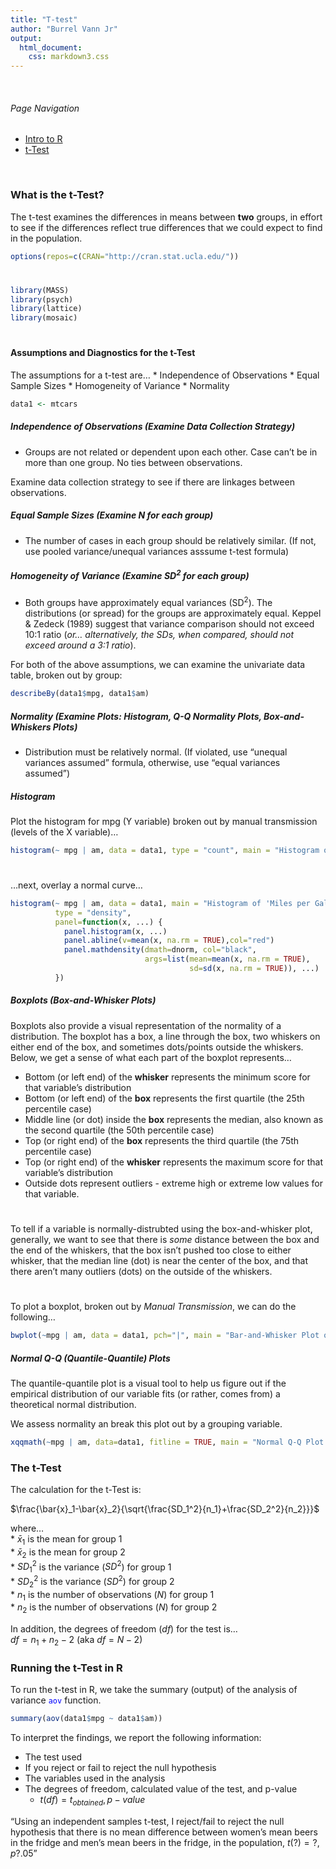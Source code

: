 ```yaml
---
title: "T-test"
author: "Burrel Vann Jr"
output: 
  html_document: 
    css: markdown3.css
---
```

<br>


###### Page Navigation

* [Intro to R](Intro-and-Univariate-Statistics.html)
* [t-Test](t-test.html)

<br>

### What is the t-Test?

The t-test examines the differences in means between **two** groups, in effort to see if the differences reflect true differences that we could expect to find in the population. 



```r
options(repos=c(CRAN="http://cran.stat.ucla.edu/"))
```

# 


```r
library(MASS)
library(psych)
library(lattice)
library(mosaic)
```

#

#### Assumptions and Diagnostics for the t-Test

The assumptions for a t-test are...
* Independence of Observations
* Equal Sample Sizes
* Homogeneity of Variance
* Normality

```r
data1 <- mtcars
```


##### Independence of Observations (Examine Data Collection Strategy)
* Groups are not related or dependent upon each other. Case can’t be in more than one group. No ties between observations.

Examine data collection strategy to see if there are linkages between observations. 

##### Equal Sample Sizes (Examine N for each group)
* The number of cases in each group should be relatively similar. (If not, use pooled variance/unequal variances asssume t-test formula)

##### Homogeneity of Variance (Examine SD^2^ for each group)
* Both groups have approximately equal variances (SD^2^). The distributions (or spread) for the groups are approximately equal. Keppel & Zedeck (1989) suggest that variance comparison should not exceed 10:1 ratio (*or... alternatively, the SDs, when compared, should not exceed around a 3:1 ratio*). 

For both of the above assumptions, we can examine the univariate data table, broken out by group:

```r
describeBy(data1$mpg, data1$am)
```


##### Normality (Examine Plots: Histogram, Q-Q Normality Plots, Box-and-Whiskers Plots)
* Distribution must be relatively normal. (If violated, use “unequal variances assumed” formula, otherwise, use “equal variances assumed”)



##### Histogram

Plot the histogram for mpg (Y variable) broken out by manual transmission (levels of the X variable)...  

```r
histogram(~ mpg | am, data = data1, type = "count", main = "Histogram of 'Miles per Gallon' by 'Manual Transmission'")
```

#

...next, overlay a normal curve...

```r
histogram(~ mpg | am, data = data1, main = "Histogram of 'Miles per Gallon' by 'Manual Transmission Type'", 
          type = "density", 
          panel=function(x, ...) {
            panel.histogram(x, ...)
            panel.abline(v=mean(x, na.rm = TRUE),col="red")
            panel.mathdensity(dmath=dnorm, col="black", 
                              args=list(mean=mean(x, na.rm = TRUE),
                                        sd=sd(x, na.rm = TRUE)), ...)            
          }) 
```


##### Boxplots (Box-and-Whisker Plots)

Boxplots also provide a visual representation of the normality of a distribution. The boxplot has a box, a line through the box, two whiskers on either end of the box, and sometimes dots/points outside the whiskers. Below, we get a sense of what each part of the boxplot represents...

+ Bottom (or left end) of the **whisker** represents the minimum score for that variable's distribution
+ Bottom (or left end) of the **box** represents the first quartile (the 25th percentile case)
+ Middle line (or dot) inside the **box** represents the median, also known as the second quartile (the 50th percentile case)
+ Top (or right end) of the **box** represents the third quartile (the 75th percentile case)
+ Top (or right end) of the **whisker** represents the maximum score for that variable's distribution
+ Outside dots represent outliers - extreme high or extreme low values for that variable. 

#
#

To tell if a variable is normally-distrubted using the box-and-whisker plot, generally, we want to see that there is *some* distance between the box and the end of the whiskers, that the box isn't pushed too close to either whisker, that the median line (dot) is near the center of the box, and that there aren't many outliers (dots) on the outside of the whiskers.

#


To plot a boxplot, broken out by *Manual Transmission*, we can do the following...


```r
bwplot(~mpg | am, data = data1, pch="|", main = "Bar-and-Whisker Plot of 'mpg' by 'Manual Transmission Type'")
```


##### Normal Q-Q (Quantile-Quantile) Plots

The quantile-quantile plot is a visual tool to help us figure out if the empirical distribution of our variable fits (or rather, comes from) a theoretical normal distribution.

We assess normality an break this plot out by a grouping variable. 

```r
xqqmath(~mpg | am, data=data1, fitline = TRUE, main = "Normal Q-Q Plot of 'Wr.Hnd' by 'Manual Transmission Type'", xlab = "Expected Normal")
```


### The t-Test

The calculation for the t-Test is:

 $\frac{\bar{x}_1-\bar{x}_2}{\sqrt{\frac{SD_1^2}{n_1}+\frac{SD_2^2}{n_2}}}$
 
where... <br>
* $\bar{x}_1$ is the mean for group 1 <br>
* $\bar{x}_2$ is the mean for group 2 <br>
* $SD_1^2$ is the variance ($SD^2$) for group 1 <br>
* $SD_2^2$ is the variance ($SD^2$) for group 2 <br>
* $n_1$ is the number of observations ($N$) for group 1 <br>
* $n_2$ is the number of observations ($N$) for group 2 <br>

In addition, the degrees of freedom ($df$) for the test is...<br> 
$df = n_1 + n_2 -2$ (aka $df = N-2$)


### Running the t-Test in R



To run the t-test in R, we take the summary (output) of the analysis of variance <span style="color:blue">`aov`</span> function.


```r
summary(aov(data1$mpg ~ data1$am))
```


To interpret the findings, we report the following information:

* The test used
* If you reject or fail to reject the null hypothesis
* The variables used in the analysis
* The degrees of freedom, calculated value of the test, and p-value
  + $t(df) = t_{obtained},  p-value$

“Using an independent samples t-test, I reject/fail to reject the null hypothesis that there is no mean difference between women’s mean beers in the fridge and men’s mean beers in the fridge, in the population, $t(?) = ?, p ? .05$” 


<br><br><br>
